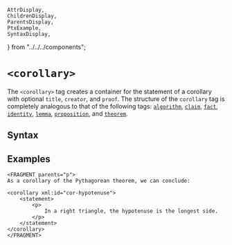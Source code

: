     AttrDisplay,
    ChildrenDisplay,
    ParentsDisplay,
    PtxExample,
    SyntaxDisplay,
} from "../../../components";

# `<corollary>`

The `<corollary>` tag creates a container for the statement of a corollary
with optional `title`, `creator`, and `proof`. The structure of the
 `corollary` tag is completely analogous to that of the following tags:
[`algorithm`](./algorithm), [`claim`](./claim), [`fact`](./fact),
[`identity`](./identity), [`lemma`](./lemma), [`proposition`](./proposition),
and [`theorem`](./theorem).

## Syntax

<SyntaxDisplay name="corollary" />

## Examples

```ptx-example
<FRAGMENT parents="p">
As a corollary of the Pythagorean theorem, we can conclude:

<corollary xml:id="cor-hypotenuse">
    <statement>
        <p>
            In a right triangle, the hypotenuse is the longest side.
        </p>
    </statement>
</corollary>
</FRAGMENT>
```
